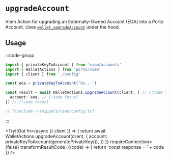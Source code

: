 
# `upgradeAccount`

Viem Action for upgrading an Externally-Owned Account (EOA) into a Porto Account. Uses [`wallet_upgradeAccount`](/sdk/rpc/wallet_upgradeAccount) under the hood.

## Usage

:::code-group

```ts twoslash [example.ts]
import { privateKeyToAccount } from 'viem/accounts'
import { WalletActions } from 'porto/viem'
import { client } from './config'

const eoa = privateKeyToAccount('0x...')

const result = await WalletActions.upgradeAccount(client, { // [!code focus]
  account: eoa, // [!code focus]
}) // [!code focus]
```

```ts twoslash [config.ts] filename="config.ts"
// [!include ~/snippets/viem/config.ts]
```

:::

<TryItOut
  fn={async ({ client }) => {
    return await WalletActions.upgradeAccount(client, {
      account: privateKeyToAccount(generatePrivateKey()),
    })
  }}
  requireConnection={false}
  transformResultCode={(code) => {
    return 'const response = ' + code
  }}
/>
